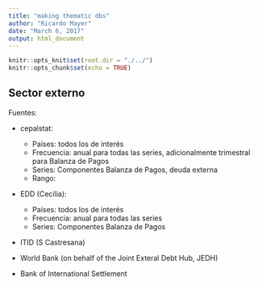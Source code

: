 ```yaml
---
title: "making thematic dbs"
author: "Ricardo Mayer"
date: "March 6, 2017"
output: html_document
---
```


```r
knitr::opts_knit$set(root.dir = "./../")
knitr::opts_chunk$set(echo = TRUE)
```

## Sector externo

Fuentes:

- cepalstat:
    +   Países: todos los de interés
    +   Frecuencia: anual para todas las series, adicionalmente trimestral para Balanza de Pagos
    +   Series: Componentes Balanza de Pagos, deuda externa
    +   Rango:

- EDD (Cecilia):
    +   Países: todos los de interés
    +   Frecuencia: anual para todas las series
    +   Series: Componentes Balanza de Pagos 

- ITID (S Castresana)

- World Bank (on behalf of the Joint Exteral Debt Hub, JEDH)

- Bank of International Settlement


